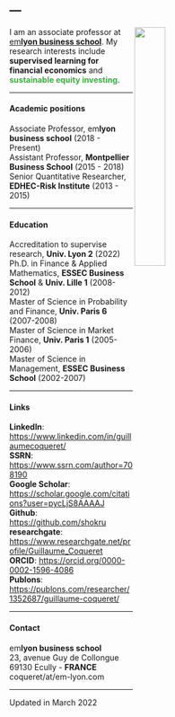 
<head>
<meta charset="UTF-8">
<title>Research</title>
<meta name="Personal website of Guillaume Coqueret"/>
</head>


---
---

<link rel="stylesheet" href="styles.css" type="text/css">

<img src="images/gcoq.jpg" style="width:33%; border:25px; margin-right: 115px" align="right">

I am an associate professor at <a href="https://www.em-lyon.com/en/" target="_blank">em**lyon business school**</a>. My research interests include **supervised learning for financial economics** and <span style="color:#2BB833">**sustainable equity investing**</span>. 

------  

#### **Academic positions**   

Associate Professor, em**lyon business school** (2018 - Present)  
Assistant Professor, **Montpellier Business School** (2015 - 2018)  
Senior Quantitative Researcher, **EDHEC-Risk Institute** (2013 - 2015)

------   

#### **Education**   

Accreditation to supervise research, **Univ. Lyon 2** (2022)    
Ph.D. in Finance & Applied Mathematics, **ESSEC Business School** & **Univ. Lille 1** (2008-2012)  
Master of Science in Probability and Finance, **Univ. Paris 6** (2007-2008)    
Master of Science in Market Finance, **Univ. Paris 1** (2005-2006)    
Master of Science in Management, **ESSEC Business School** (2002-2007)   

------   

#### **Links**

**LinkedIn**: <a href="https://www.linkedin.com/in/guillaumecoqueret/" target="_blank">https://www.linkedin.com/in/guillaumecoqueret/</a>    
**SSRN**: <a href="https://www.ssrn.com/author=708190" target="_blank">https://www.ssrn.com/author=708190</a>    
**Google Scholar**: <a href="https://scholar.google.com/citations?user=pycLjS8AAAAJ" target="_blank">https://scholar.google.com/citations?user=pycLjS8AAAAJ</a>    
**Github**: <a href="https://github.com/shokru" target="_blank">https://github.com/shokru</a>   
**researchgate**: <a href="https://www.researchgate.net/profile/Guillaume_Coqueret" target="_blank">https://www.researchgate.net/profile/Guillaume_Coqueret</a>    
**ORCID**: <a href="https://orcid.org/0000-0002-1596-4086" target="_blank">https://orcid.org/0000-0002-1596-4086</a>     
**Publons**: <a href="https://publons.com/researcher/1352687/guillaume-coqueret/" target="_blank">https://publons.com/researcher/1352687/guillaume-coqueret/</a>    



------  

#### **Contact** 
em**lyon business school**   
23, avenue Guy de Collongue  
69130 Ecully - **FRANCE**   
coqueret/at/em-lyon.com  


------  
Updated in March 2022

